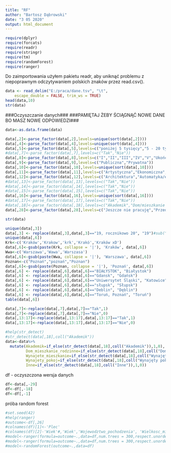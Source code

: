 ---
title: "RF"
author: "Bartosz Dąbrowski"
date: "3 05 2020"
output: html_document
---

```{r }
require(dplyr)
require(forcats)
require(readr)
require(stringr)
require(tm)
require(randomForest)
require(ranger)
```

Do zaimportowania użyłem pakietu readr, aby uniknąć problemu z niepoprawnym odczytywaniem polskich znaków przez read.csv().

```{r }
data <- read_delim("E:/praca/dane.tsv", "\t", 
    escape_double = FALSE, trim_ws = TRUE)
head(data,10)
str(data)
```

###Oczyszczanie danych###
###PAMIĘTAJ ŻEBY ŚCIĄGNĄĆ NOWE DANE BO MASZ NOWE ODPOWIEDZI###

```{r }
data<-as.data.frame(data)

data[,2]<-parse_factor(data[,2],levels=unique(sort(data[,2])))
data[,4]<-parse_factor(data[,4],levels=unique(sort(data[,4])))
data[,5]<-parse_factor(data[,5],levels=c("poniżej 5 tysięcy","5 - 20 tysięcy","20 - 100 tysięcy", "100 - 200 tysięcy","200 - 500 tysięcy","powyżej 500 tysięcy"))
#data[,7]<-parse_factor(data[,7],levels=c("Tak","Nie"))
data[,8]<-parse_factor(data[,8],levels=c("I","II","III","IV","V","Ukończyłem/ukończyłam studia"))
data[,9]<-parse_factor(data[,9],levels=c("Publiczna","Prywatna"))
data[,10]<-parse_factor(data[,10],levels=unique(sort(data[,10])))
data[,11]<-parse_factor(data[,11],levels=c("Artystyczna","Ekonomiczna","Pedagogiczna","Techniczna","Uniwersytet","Inna"))
data[,12]<-parse_factor(data[,12],levels=c("Architektura","Automatyka/elektrotechnika","Biologia","Chemia","Dziennikarstwo/komunikacja społeczna","Ekonometria","Ekonomia/finanse","Farmacja","Filologia","Fizyka/astronomia","Geografia","Historia","Informatyka/telekomunikacja","Inżynieria biomedyczna","Inżynieria chemiczna","Inżynieria lądowa/budownictwo/transport","Inżynieria materiałowa","Inżynieria mechaniczna","Inżynieria środowiska/energetyka/górnictwo","Kulturoznawstwo/religioznawstwo","Matematyka","Medycyna","Nauki o bezpieczeństwie","Pedagogika","Prawo/administracja","Psychologia","Socjologia","Sztuki piękne","Technologia żywności","Weterynaria/zootechnika","Zarządzanie","Inne"))
#data[,13]<-parse_factor(data[,13],levels=c("Tak","Nie"))
#data[,14]<-parse_factor(data[,14],levels=c("Tak","Nie"))
#data[,15]<-parse_factor(data[,15],levels=c("Tak","Nie"))
data[,16]<-parse_factor(data[,16],levels=unique(sort(data[,16])))
#data[,17]<-parse_factor(data[,17],levels=c("Tak","Nie"))
#data[,18]<-parse_factor(data[,18],levels=c("Akademik","Dom/mieszkanie rodzinne","Wynajęte mieszkanie","Wynajęty pokój","Inne"))
data[,28]<-parse_factor(data[,28],levels=c("Jeszcze nie pracuję","Przed początkiem studiów","I rok","II rok", "III rok","IV rok","V rok", "Później"))

str(data)
```

```{r}
unique(data[,3])
data[,3] <- replace(data[,3],data[,3]=="19, rocznikowo 20", "19")#sub("Not Available",NA,x)})
unique(data[,6])
Krk<-c('Kraków','Krakow','krk','Krakó','Kraków xD')
data[,6]<-gsub(paste(Krk, collapse = '|'), 'Kraków', data[,6])
Wwa<-c('Warszawa','Wawa','Warszasa')
data[,6]<-gsub(paste(Wwa, collapse = '|'), 'Warszawa', data[,6])
Poznan<-c("Poznań","poznań","Poznan")
data[,6]<-gsub(paste(Poznan, collapse = '|'), 'Poznań', data[,6])
data[,6] <- replace(data[,6],data[,6]=="BIAŁYSTOK", "Białystok")
data[,6] <- replace(data[,6],data[,6]=="Gdansk", "Gdańsk")
data[,6] <- replace(data[,6],data[,6]=="Uniwersytet Śląski", "Katowice")
data[,6] <- replace(data[,6],data[,6]=="słupsk", "Słupsk")
data[,6] <- replace(data[,6],data[,6]=="Deblin", "Dęblin")
data[,6] <- replace(data[,6],data[,6]=="Toruń, Poznań", "Toruń")
table(data[,6])
```

```{r}
data[,7]<-replace(data[,7],data[,7]=="Tak",1)
data[,7]<-replace(data[,7],data[,7]=="Nie",0)
data[,13:17]<-replace(data[,13:17],data[,13:17]=="Tak",1)
data[,13:17]<-replace(data[,13:17],data[,13:17]=="Nie",0)
```

```{r}
#help(str_detect)
#str_detect(data[,18],coll("Akademik"))
data<-data%>%
  mutate(Akademik=if_else(str_detect(data[,18],coll("Akademik")),1,0),
         Dom_mieszkanie_rodzinne=if_else(str_detect(data[,18],coll("Dom/mieszkanie rodzinne")),1,0),
         Wynajete_mieszkanie=if_else(str_detect(data[,18],coll("Wynajęte mieszkanie")),1,0),
         Wynajety_pokoj=if_else(str_detect(data[,18],coll("Wynajęty pokój")),1,0),
         Inne=if_else(str_detect(data[,18],coll("Inne")),1,0))
```
df - oczyszczona wersja danych
```{r}
df<-data[,-29]
df<-df[,-18]
df<-df[,-1]
```


próba random forest


```{r}
#set.seed(42)
#help(ranger)
#outcome<-df[,26]
#colnames(df)[1]<-'Plec'
#colnames(df)[2]-'Wiek'#,'Wiek','Wojewodztwo_pochodzenia', 'Wielkosc_miasta', 'Miasto', 'Wiecej_kierunkow', 'Rok','Rodzaj','Tryb', 'Typ','Dziedzina','Kola','Organizacje','Samorzad','Srednia','Stypendium','Wiodace','Zapychacze','Zapychacze_dobor','Jezyk','Organizacja_uczelni','Plany','Trudnosc','Przydatnosc','Ogolna_ocena','Praca','Akademik','Dom_mieszkanie_rodzinne','Wynajete_mieszkanie','Wynajety_pokoj','Inne')
#model<-ranger(formula=outcome~.,data=df,num.trees = 300,respect.unordered.factors = 'order',seed=42)
#model<-ranger(formula=outcome~.,data=df,num.trees = 300,respect.unordered.factors = 'order',seed=42)
#model<-randomForest(outcome~.,data=df)


```



